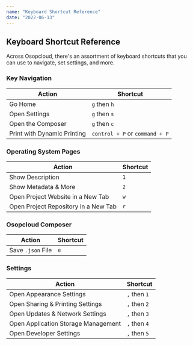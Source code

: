 ```yaml
---
name: "Keyboard Shortcut Reference"
date: "2022-06-13"
---
```


## Keyboard Shortcut Reference

Across Osopcloud, there's an assortment of keyboard shortcuts that you can use to navigate, set settings, and more.

### Key Navigation

| Action                      | Shortcut                       |
| --------------------------- | ------------------------------ |
| Go Home                     | `g` then `h`                   |
| Open Settings               | `g` then `s`                   |
| Open the Composer           | `g` then `c`                   |
| Print with Dynamic Printing | `control + P` or `command + P` |

### Operating System Pages

| Action                               | Shortcut |
| ------------------------------------ | -------- |
| Show Description                     | `1`      |
| Show Metadata & More                 | `2`      |
| Open Project Website in a New Tab    | `w`      |
| Open Project Repository in a New Tab | `r`      |

### Osopcloud Composer

| Action            | Shortcut |
| ----------------- | -------- |
| Save `.json` File | `e`      |

### Settings

| Action                              | Shortcut     |
| ----------------------------------- | ------------ |
| Open Appearance Settings            | `,` then `1` |
| Open Sharing & Printing Settings    | `,` then `2` |
| Open Updates & Network Settings     | `,` then `3` |
| Open Application Storage Management | `,` then `4` |
| Open Developer Settings             | `,` then `5` |
